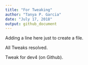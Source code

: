 ```yaml
---
title: "For Tweaking"
author: "Tanya P. Garcia"
date: "July 17, 2018"
output: github_document
---
```


Adding a line here just to create a file.


All Tweaks resolved. 

Tweak for dev4 (on Github).
